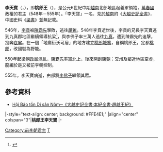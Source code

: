 {{越南君主
| 名稱=桃郎王
| 圖像=
| 說明=
| 國號=[[野能國|野能]]
| 朝代=[[前李朝|前李朝]]
| 時代=
| 在位=548年—555年
| 前任=[[李賁|李賁]]
| 繼任=[[李佛子|李佛子]]
| 年號=
| 姓名=李天寶
| 字=
| 尊號=桃郎王
| 其他稱銜=
| 別名=
| 出生=499年
| 出生地=
| 逝世={{death year and age|555|499}}
| 逝世地=
| 廟號=
| 諡號=
| 陵墓=
| 父=
| 母=
| 后=
|}}
'''李天寶'''（{{vie|v='''Lý Thiên Bảo'''|hn=李天寶}}，{{bd|499年||555年||}}），即'''桃郎王'''（{{vie|v='''Đào Lang Vương'''|hn=桃郎王}}），是公元6世紀中期[[越南|越南]]北部地區起義軍領袖，[[萬春國|萬春國]]政權的君主（548年－555年）。「李天寶」一名，見於[[越南|越南]]的《[[大越史記全書|大越史記全書]]》，中國史料《[[梁書|梁書]]》並無記載。

546年，[[李賁|李賁]]被[[陳霸先|陳霸先]]擊敗，逃往[[屈獠|屈獠]]。548年李賁逝世後，李賁的兄長李天寶逃到九真郡地區繼續領導抗梁<ref>{{cite book zh|author= 柏楊|coauthors= |title= 柏楊版資治通鑑·39餓死宮城|chapter= 六世紀·四○年代·五四八年·南梁·太清二年·條7|location= 臺北|publisher= 遠流博識網|accessdate= 2013年4月19日|url= https://www.ylib.com/search/qus_show.asp?BookNo=B1038|quote= 李賁的老哥李天寶，逃到九真郡（越南共和國清化市），集結殘兵敗將二萬人，包圍愛州（州政府九真）。|archive-date= 2005年2月11日|archive-url= https://web.archive.org/web/20050211123748/http://www.ylib.com/search/qus_show.asp?BookNo=B1038|dead-url= no}}</ref>，與李佛子率三萬人逃往[[九真郡|九真]]，遭到陳霸先的追擊，投奔[[哀牢|哀牢]]。在一個「地廣衍沃可居」的地方建立[[桃郎城寨|桃郎城寨]]，自稱桃郎王，定都[[桃郎|桃郎]]，改國號為野能。

550年起[[侯景之亂|梁朝政局混亂]]，[[陳霸先|陳霸先]]率軍北上，後來開創[[陳朝|陳朝]]；交州及鄰近地區空虛，龍編於是又被前李朝控制。

555年，李天寶病逝，由部將[[李佛子|李佛子]]繼領其眾。

== 參考資料 ==
{{references}}

*[http://www.nomna.org/DVSKTT/dvsktt.php?IDcat=10 Hội Bảo tồn Di sản Nôm─《大越史記全書‧本紀全書‧趙越王紀》] {{Wayback|url=http://www.nomna.org/DVSKTT/dvsktt.php?IDcat=10 |date=20160308034935 }}
{{s-start}}
|-style="text-align: center; background: #FFE4E1;"
|align="center" colspan="3"|'''桃郎王李天寶'''
|-
{{s-before|[[李賁|李賁]]}}
{{s-title|[[越南君主列表#前李朝|萬春國（野能國）君主]]|548年—555年}}
{{s-after|[[李佛子|李佛子]]}}
{{end box}}
{{前李朝君主}}
{{越南人物小作品}}
[[Category:前李朝君主|Category:前李朝君主]]
[[Category:李姓|T]]